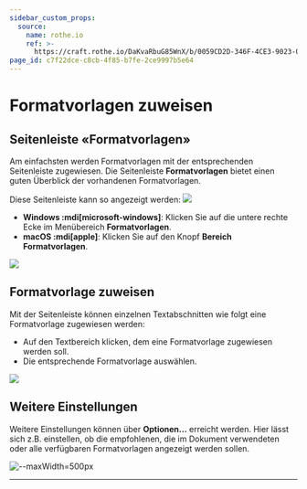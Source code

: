 ```yaml
---
sidebar_custom_props:
  source:
    name: rothe.io
    ref: >-
      https://craft.rothe.io/DaKvaRbuG85WnX/b/0059CD2D-346F-4CE3-9023-0118A7792A9F/1.3-%E2%80%94-Formatvorlagens%C3%A4tze
page_id: c7f22dce-c8cb-4f85-b7fe-2ce9997b5e64
---
```



# Formatvorlagen zuweisen

## Seitenleiste «Formatvorlagen»
Am einfachsten werden Formatvorlagen mit der entsprechenden Seitenleiste zugewiesen. Die Seitenleiste __Formatvorlagen__ bietet einen guten Überblick der vorhandenen Formatvorlagen.

Diese Seitenleiste kann so angezeigt werden:
![](img/bereich_formatvorlagen.png)

* **Windows :mdi[microsoft-windows]**: Klicken Sie auf die untere rechte Ecke im Menübereich __Formatvorlagen__.
* **macOS :mdi[apple]**: Klicken Sie auf den Knopf __Bereich Formatvorlagen__.

![](img/animation_bereich_formatvorlagen.gif)

## Formatvorlage zuweisen
Mit der Seitenleiste können einzelnen Textabschnitten wie folgt eine Formatvorlage zugewiesen werden:
* Auf den Textbereich klicken, dem eine Formatvorlage zugewiesen werden soll.
* Die entsprechende Formatvorlage auswählen.

![](img/formatvorlage_zuweisen.gif)

## Weitere Einstellungen
Weitere Einstellungen können über __Optionen...__ erreicht werden. Hier lässt sich z.B. einstellen, ob die empfohlenen, die im Dokument verwendeten oder alle verfügbaren Formatvorlagen angezeigt werden sollen.

![--maxWidth=500px](img/optionen.jpg)

---
